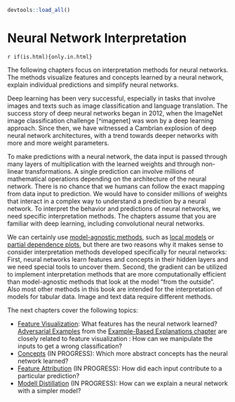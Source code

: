 ```r
devtools::load_all()
```

# Neural Network Interpretation {#neural-networks}

`r if(is.html){only.in.html}`

<!-- General Intro -->
The following chapters focus on interpretation methods for neural networks.
The methods visualize features and concepts learned by a neural network, explain individual predictions and simplify neural networks.

Deep learning has been very successful, especially in tasks that involve images and texts such as image classification and language translation. 
The success story of deep neural networks began in 2012, when the ImageNet image classification challenge [^imagenet] was won by a deep learning approach.
Since then, we have witnessed a Cambrian explosion of deep neural network architectures, with a trend towards deeper networks with more and more weight parameters.

<!-- Why not interpretable -->
To make predictions with a neural network, the data input is passed through many layers of multiplication with the learned weights and through non-linear transformations.
A single prediction can involve millions of mathematical operations depending on the architecture of the neural network.
There is no chance that we humans can follow the exact mapping from data input to prediction.
We would have to consider millions of weights that interact in a complex way to understand a prediction by a neural network.
To interpret the behavior and predictions of neural networks, we need specific interpretation methods.
The chapters assume that you are  familiar with deep learning, including convolutional neural networks.

<!-- Why specific interpretation -->
We can certainly use [model-agnostic methods](#agnostic), such as [local models](#lime) or [partial dependence plots](#pdp), but there are two reasons why it makes sense to consider interpretation methods developed specifically for neural networks:
First, neural networks learn features and concepts in their hidden layers and we need special tools to uncover them.
Second, the gradient can be utilized to implement interpretation methods that are more computationally efficient than model-agnostic methods that look at the model "from the outside".
Also most other methods in this book are intended for the interpretation of models for tabular data.
Image and text data require different methods.

The next chapters cover the following topics:

- [Feature Visualization](#feature-visualization): What features has the neural network learned?
  [Adversarial Examples](#adversarial) from the [Example-Based Explanations chapter](#example-based) are closely related to feature visualization : How can we manipulate the inputs to get a wrong classification?
- [Concepts](#neural-concepts) (IN PROGRESS): Which more abstract concepts has the neural network learned?
- [Feature Attribution](#feature-attribution) (IN PROGRESS): How did each input contribute to a particular prediction?
- [Modell Distillation](#neural-distillation) (IN PROGRESS): How can we explain a neural network with a simpler model?


